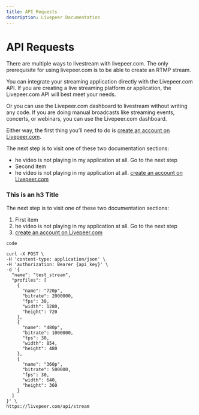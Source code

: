 ```yaml
---
title: API Requests
description: Livepeer Documentation
---
```


# API Requests

There are multiple ways to livestream with livepeer.com. 
The only prerequisite for using livepeer.com is to be able to create an RTMP stream.

You can integrate your streaming application directly with the Livepeer.com API. 
If you are creating a live streaming platform or application, the Livepeer.com API will best meet your needs.

Or you can use the Livepeer.com dashboard to livestream without writing any code. 
If you are doing manual broadcasts like streaming events, concerts, or webinars, you can use the Livepeer.com dashboard.

Either way, the first thing you’ll need to do is [create an account on Livepeer.com](/sign-up).

The next step is to visit one of these two documentation sections:

<DocsGrid cols={3}>
    <NavigationCard href='/' title='Title' label='Read here' />
    <NavigationCard href='/' title='Title' />
    <NavigationCard href='/' title='Title' />
</DocsGrid>

- he video is not playing in my application at all. Go to the next step
- Second item
- he video is not playing in my application at all. [create an account on Livepeer.com](/sign-up)

### This is an h3 Title

The next step is to visit one of these two documentation sections:

1. First item
2. he video is not playing in my application at all. Go to the next step
3. [create an account on Livepeer.com](/sign-up)

`code`

```
curl -X POST \
-H 'content-type: application/json' \
-H 'authorization: Bearer {api_key}' \
-d '{
  "name": "test_stream",
  "profiles": [
    {
      "name": "720p",
      "bitrate": 2000000,
      "fps": 30,
      "width": 1280,
      "height": 720
    },
    {
      "name": "480p",
      "bitrate": 1000000,
      "fps": 30,
      "width": 854,
      "height": 480
    },
    {
      "name": "360p",
      "bitrate": 500000,
      "fps": 30,
      "width": 640,
      "height": 360
    }
  ]
}' \
https://livepeer.com/api/stream
```